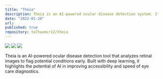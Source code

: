 ```yaml
---
title: "Theia"
description: Theia is an AI-powered ocular disease detection system. It analyzes retinal images to identify potential conditions early. Built with deep learning and healthcare in mind, it combines accuracy with accessibility.
date: "2022-01-20"
url: 
published: true
repository: talhaamir12/theia
---
```



![](/theia-preview.png)
![](/theia-preview2.png)
![](/theia-preview3.png)

Theia is an AI-powered ocular disease detection tool that analyzes retinal images to flag potential conditions early. Built with deep learning, it highlights the potential of AI in improving accessibility and speed of eye care diagnostics.